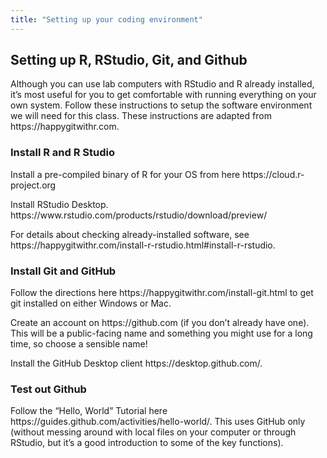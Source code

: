 ```yaml
---
title: "Setting up your coding environment"
---
```


## Setting up R, RStudio, Git, and Github

Although you can use lab computers with RStudio and R already installed, it's most useful for you to get comfortable with running everything on your own system. Follow these instructions to setup the software environment we will need for this class. These instructions are adapted from  https://happygitwithr.com.

### Install R and R Studio

Install a pre-compiled binary of R for your OS from here https://cloud.r-project.org

Install RStudio Desktop. https://www.rstudio.com/products/rstudio/download/preview/

For details about checking already-installed software, see https://happygitwithr.com/install-r-rstudio.html#install-r-rstudio.

### Install Git and GitHub

Follow the directions here https://happygitwithr.com/install-git.html to get git installed on either Windows or Mac.

Create an account on https://github.com (if you don't already have one). This will be a public-facing name and something you might use for a long time, so choose a sensible name!

Install the GitHub Desktop client https://desktop.github.com/. 

### Test out Github

Follow the "Hello, World" Tutorial here https://guides.github.com/activities/hello-world/. This uses GitHub only (without messing around with local files on your computer or through RStudio, but it's a good introduction to some of the key functions). 
